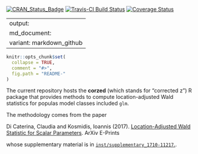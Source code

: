 [![CRAN_Status_Badge](http://www.r-pkg.org/badges/version/corzed)](https://cran.r-project.org/package=corzed)
[![Travis-CI Build Status](https://travis-ci.org/ikosmidis/corzed.svg?branch=master)](https://travis-ci.org/ikosmidis/corzed)
[![Coverage Status](https://img.shields.io/codecov/c/github/ikosmidis/corzed/master.svg)](https://codecov.io/github/ikosmidis/corzed?branch=master)


---
output:
  md_document:
    variant: markdown_github
---

```r
knitr::opts_chunk$set(
  collapse = TRUE,
  comment = "#>",
  fig.path = "README-"
)
```

The current repository hosts the **corzed** (which stands for "corrected z") R package that provides methods to compute location-adjusted Wald statistics for populas model classes included `glm`.

The methodology comes from the paper

Di Caterina, Claudia and Kosmidis, Ioannis (2017). [Location-Adjusted Wald Statistic for Scalar Parameters](https://arxiv.org/abs/1710.11217). ArXiv E-Prints

whose supplementary material is in [`inst/supplementary_1710-11217`.](https://github.com/ikosmidis/corzed/tree/master/supplementary_1710-11217).
